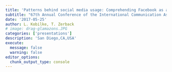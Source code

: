 ```yaml
---
title: 'Patterns behind social media usage: Comprehending Facebook as a set of features to separate its functional domains'
subtitle: "67th Annual Conference of the International Communication Association (ICA)"
date: '2017-05-25'
author: L. Kobilke, T. Zerback
# image: drag-glamazons.JPG
categories: ['presentations']
description: 'San Diego,CA,USA'
execute: 
  message: false
  warning: false
editor_options: 
  chunk_output_type: console
---
```




